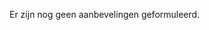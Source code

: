 
<!-- #### Doelgedragingen -->

Er zijn nog geen aanbevelingen geformuleerd.

<!-- ##### Doelgedrag 1 -->

<!-- ###### Sub-determinanten (opvattingen) binnen attitude -->

<!-- ###### Sub-determinanten (opvattingen) binnen waargenomen norm -->

<!-- ###### Sub-determinanten (opvattingen) binnen waargenomen gedragscontrole -->

